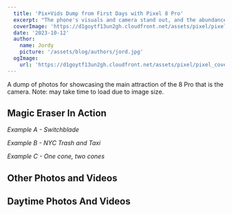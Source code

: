 ```yaml
---
  title: 'Pix+Vids Dump from First Days with Pixel 8 Pro'
  excerpt: "The phone's visuals and camera stand out, and the abundance of features is overwhelming."
  coverImage: 'https://d1goytf13un2gh.cloudfront.net/assets/pixel/pixel_cover.jpeg'
  date: '2023-10-12'
  author: 
    name: Jordy
    picture: '/assets/blog/authors/jord.jpg'
  ogImage:
    url: 'https://d1goytf13un2gh.cloudfront.net/assets/pixel/pixel_cover.jpeg'
---
```



A dump of photos for showcasing the main attraction of the 8 Pro that is the camera. Note: may take time to load due to image size. 

## Magic Eraser In Action

_Example A - Switchblade_
<PhotoGallery slides={knife} />

_Example B - NYC Trash and Taxi_
<PhotoGallery slides={trash} />

_Example C - One cone, two cones_
<PhotoGallery slides={cone} />

## Other Photos and Videos
<PhotoGallery slides={others} />

## Daytime Photos And Videos
<PhotoGallery slides={day2} />